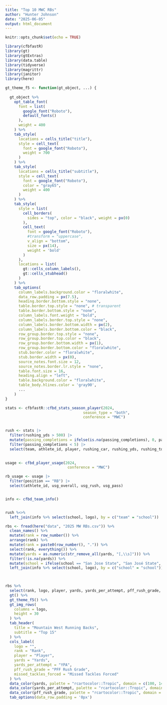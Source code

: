 ```yaml
---
title: "Top 10 MWC RBs"
author: "Hunter Johnson"
date: "2025-06-05"
output: html_document
---
```


```r
knitr::opts_chunk$set(echo = TRUE)
```

```r

library(cfbfastR)
library(gt)
library(gtExtras)
library(data.table)
library(tidyverse)
library(magrittr)
library(janitor)
library(here)

```

```r

gt_theme_f5 <- function(gt_object, ...) {
  
  gt_object %>%
    opt_table_font(
      font = list(
        google_font("Roboto"),
        default_fonts()
      ),
      weight = 400
    ) %>%
    tab_style(
      locations = cells_title("title"),
      style = cell_text(
        font = google_font("Roboto"),
        weight = 700
      )
    ) %>%
    tab_style(
      locations = cells_title("subtitle"),
      style = cell_text(
        font = google_font("Roboto"),
        color = "gray65",
        weight = 400
      )
    ) %>%
    tab_style(
      style = list(
        cell_borders(
          sides = "top", color = "black", weight = px(0)
        ),
        cell_text(
          font = google_font("Roboto"),
          #transform = "uppercase",
          v_align = "bottom",
          size = px(14),
          weight = 'bold'
        )
      ),
      locations = list(
        gt::cells_column_labels(),
        gt::cells_stubhead()
      )
    ) %>%
    tab_options(
      column_labels.background.color = "floralwhite",
      data_row.padding = px(7.5),
      heading.border.bottom.style = "none",
      table.border.top.style = "none", # transparent
      table.border.bottom.style = "none",
      column_labels.font.weight = "bold", 
      column_labels.border.top.style = "none",
      column_labels.border.bottom.width = px(2),
      column_labels.border.bottom.color = "black",
      row_group.border.top.style = "none",
      row_group.border.top.color = "black",
      row_group.border.bottom.width = px(1),
      row_group.border.bottom.color = "floralwhite",
      stub.border.color = "floralwhite",
      stub.border.width = px(0),
      source_notes.font.size = 12,
      source_notes.border.lr.style = "none",
      table.font.size = 16,
      heading.align = "left",
      table.background.color = "floralwhite",
      table_body.hlines.color = 'gray90',
      ...
    )
}

```

```r

stats <- cfbfastR::cfbd_stats_season_player(2024,
                                   season_type = "both",
                                   conference = "MWC") 


rush <- stats |>
  filter(rushing_yds > 500) |>
  mutate(passing_completions = ifelse(is.na(passing_completions), 0, passing_completions)) |>
  filter(passing_completions < 5) |>
  select(team, athlete_id, player, rushing_car, rushing_yds, rushing_td, rushing_long, rushing_ypc, fumbles_lost, fumbles_fum, receiving_rec, receiving_yds, receiving_td, receiving_long)
  

usage <- cfbd_player_usage(2024,
                            conference = "MWC")

rb_usage <- usage |>
  filter(position == "RB") |>
  select(athlete_id, usg_overall, usg_rush, usg_pass)


info <- cfbd_team_info()


rush %<>%
  left_join(info %>% select(school, logo), by = c("team" = "school"))

```

```r


rbs <- fread(here("data", "2025 MW RBs.csv")) %>%
  clean_names() %>%
  mutate(rank = row_number()) %>%
  arrange(rank) %>%
  mutate(rank = paste0(row_number(), ".")) %>%
  select(rank, everything()) %>%
  mutate(yards = as.numeric(str_remove_all(yards, "[,\\s]"))) %>%
  filter(!is.na(yards)) %>%
  mutate(school = ifelse(school == "San Jose State", "San José State", school)) %>%
  left_join(info %>% select(school, logo), by = c("school" = "school"))

   
```

```r

rbs %>%
  select(rank, logo, player, yards, yards_per_attempt, pff_rush_grade, missed_tackles_forced) %>%
  gt() %>%
  gt_theme_f5() %>%
  gt_img_rows(
    columns = logo,
    height = 30
  ) %>%
  tab_header(
    title = "Mountain West Running Backs",
    subtitle = "Top 15"
  ) %>%
  cols_label(
    logo = "",
    rank = "Rank",
    player = "Player",
    yards = "Yards",
    yards_per_attempt = "YPA",
    pff_rush_grade = "PFF Rush Grade",
    missed_tackles_forced = "Missed Tackles Forced"
  ) %>%
  data_color(yards, palette = "rcartocolor::Tropic", domain = c(100, 1400), reverse = T) %>%
  data_color(yards_per_attempt, palette = "rcartocolor::Tropic", domain = c(3.5, 8), reverse = T) %>%
  data_color(pff_rush_grade, palette = "rcartocolor::Tropic", domain = c(60, 95), reverse = T) %>%
  tab_options(data_row.padding = '0px')

```



